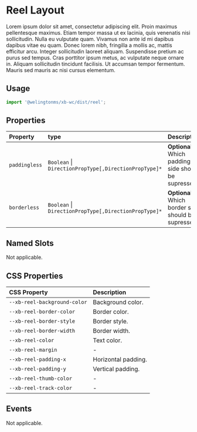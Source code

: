 

# Reel Layout

Lorem ipsum dolor sit amet, consectetur adipiscing elit. Proin maximus pellentesque maximus. Etiam tempor massa ut ex lacinia, quis venenatis nisi sollicitudin. Nulla eu vulputate quam. Vivamus non ante id mi dapibus dapibus vitae eu quam. Donec lorem nibh, fringilla a mollis ac, mattis efficitur arcu. Integer sollicitudin laoreet aliquam. Suspendisse pretium ac purus sed tempus. Cras porttitor ipsum metus, ac vulputate neque ornare in. Aliquam sollicitudin tincidunt facilisis. Ut accumsan tempor fermentum. Mauris sed mauris ac nisi cursus elementum.

## Usage

```jsx
import '@welingtonms/xb-wc/dist/reel';
```

<Canvas>
	<Story id="foundation-layouts-reel--playground" />
</Canvas>

## Properties

| Property      | type                                                      | Description                                           |
| :------------ | :-------------------------------------------------------- | :---------------------------------------------------- |
| `paddingless` | `Boolean` &#124; `DirectionPropType[,DirectionPropType]*` | **Optional**. Which padding side should be supressed. |
| `borderless`  | `Boolean` &#124; `DirectionPropType[,DirectionPropType]*` | **Optional**. Which border side should be supressed.  |

## Named Slots

Not applicable.

## CSS Properties

| CSS Property                 | Description         |
| :--------------------------- | :------------------ |
| `--xb-reel-background-color` | Background color.   |
| `--xb-reel-border-color`     | Border color.       |
| `--xb-reel-border-style`     | Border style.       |
| `--xb-reel-border-width`     | Border width.       |
| `--xb-reel-color`            | Text color.         |
| `--xb-reel-margin`           | -                   |
| `--xb-reel-padding-x`        | Horizontal padding. |
| `--xb-reel-padding-y`        | Vertical padding.   |
| `--xb-reel-thumb-color`      | -                   |
| `--xb-reel-track-color`      | -                   |

## Events

Not applicable.
